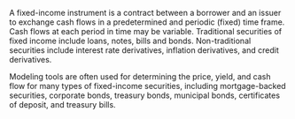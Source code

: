 A fixed-income instrument is a contract between a borrower and an issuer to exchange cash flows in a 
predetermined and periodic (fixed) time frame. 
Cash flows at each period in time may be variable. 
Traditional securities of fixed income include loans, notes, bills and bonds. 
Non-traditional securities include interest rate derivatives, inflation derivatives, and credit derivatives.

Modeling tools are often used for determining the price, yield, and cash flow for many types of 
fixed-income securities, 
including mortgage-backed securities, corporate bonds, treasury bonds, municipal bonds, 
certificates of deposit, and treasury bills.
